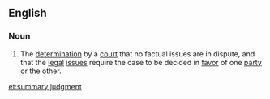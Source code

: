 ==English==
===Noun===
{{en-noun|head=[[summary]] [[judgment]]}}
# {{legal}} The [[determination]] by a [[court]] that no factual issues are in dispute, and that the [[legal]] [[issue]]s require the case to be decided in [[favor]] of one [[party]] or the other.

[[et:summary judgment]]